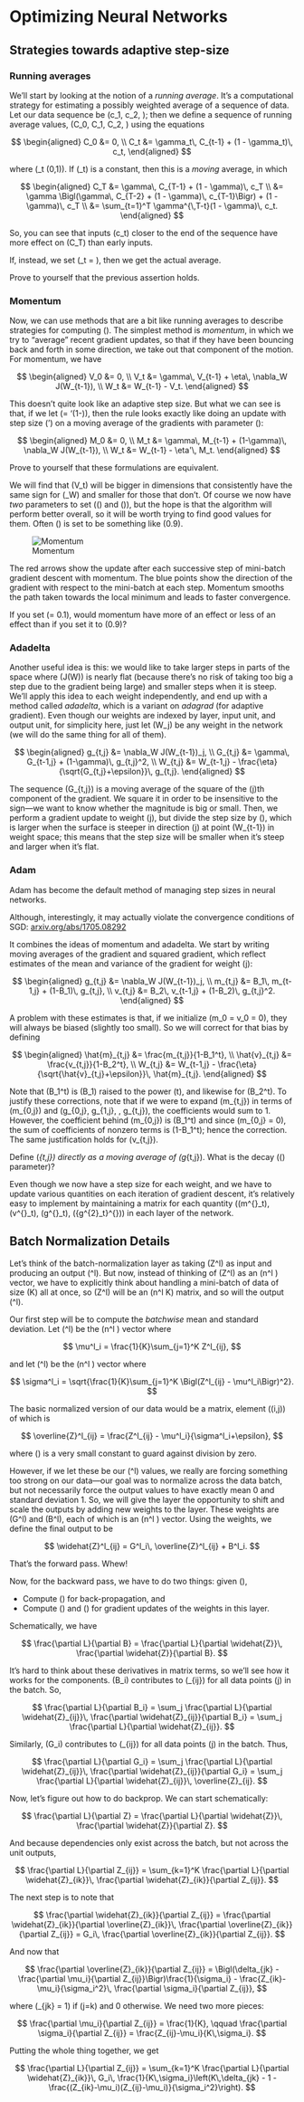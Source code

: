# Optimizing Neural Networks {#sec-nn-details}

## Strategies towards adaptive step-size {#adaptive-step-size-appendix}

### Running averages

We'll start by looking at the notion of a *running average*. It's a computational strategy for estimating a possibly weighted average of a sequence of data. Let our data sequence be \(c_1, c_2, \ldots\); then we define a sequence of running average values, \(C_0, C_1, C_2, \ldots\) using the equations

$$
\begin{aligned}
  C_0 &= 0, \\
  C_t &= \gamma_t\, C_{t-1} + (1 - \gamma_t)\, c_t,
\end{aligned}
$$

where \(\gamma_t \in (0,1)\). If \(\gamma_t\) is a constant, then this is a *moving* average, in which

$$
\begin{aligned}
  C_T &= \gamma\, C_{T-1} + (1 - \gamma)\, c_T \\
      &= \gamma \Bigl(\gamma\, C_{T-2} + (1 - \gamma)\, c_{T-1}\Bigr) + (1 - \gamma)\, c_T \\
      &= \sum_{t=1}^T \gamma^{\,T-t}(1 - \gamma)\, c_t.
\end{aligned}
$$

So, you can see that inputs \(c_t\) closer to the end of the sequence have more effect on \(C_T\) than early inputs.

If, instead, we set \(\gamma_t = \frac{t-1}{t}\), then we get the actual average.

:::{.study-question-callout}
Prove to yourself that the previous assertion holds.
:::

### Momentum

Now, we can use methods that are a bit like running averages to describe strategies for computing \(\eta\). The simplest method is *momentum*, in which we try to “average” recent gradient updates, so that if they have been bouncing back and forth in some direction, we take out that component of the motion. For momentum, we have

$$
\begin{aligned}
  V_0 &= 0, \\
  V_t &= \gamma\, V_{t-1} + \eta\, \nabla_W J(W_{t-1}), \\
  W_t &= W_{t-1} - V_t.
\end{aligned}
$$

This doesn't quite look like an adaptive step size. But what we can see is that, if we let \(\eta = \eta'(1-\gamma)\), then the rule looks exactly like doing an update with step size \(\eta'\) on a moving average of the gradients with parameter \(\gamma\):

$$
\begin{aligned}
  M_0 &= 0, \\
  M_t &= \gamma\, M_{t-1} + (1-\gamma)\, \nabla_W J(W_{t-1}), \\
  W_t &= W_{t-1} - \eta'\, M_t.
\end{aligned}
$$

:::{.study-question-callout}
Prove to yourself that these formulations are equivalent.
:::

We will find that \(V_t\) will be bigger in dimensions that consistently have the same sign for \(\nabla_W\) and smaller for those that don't. Of course we now have *two* parameters to set (\(\eta\) and \(\gamma\)), but the hope is that the algorithm will perform better overall, so it will be worth trying to find good values for them. Often \(\gamma\) is set to be something like \(0.9\).

::: {.example}
![Momentum](figures/momentum.png){scale=0.7}

The red arrows show the update after each successive step of mini-batch gradient descent with momentum. The blue points show the direction of the gradient with respect to the mini-batch at each step. Momentum smooths the path taken towards the local minimum and leads to faster convergence.
:::

:::{.study-question-callout}
If you set \(\gamma = 0.1\), would momentum have more of an effect or less of an effect than if you set it to \(0.9\)?
:::

### Adadelta

Another useful idea is this: we would like to take larger steps in parts of the space where \(J(W)\) is nearly flat (because there's no risk of taking too big a step due to the gradient being large) and smaller steps when it is steep. We'll apply this idea to each weight independently, and end up with a method called *adadelta*, which is a variant on *adagrad* (for adaptive gradient). Even though our weights are indexed by layer, input unit, and output unit, for simplicity here, just let \(W_j\) be any weight in the network (we will do the same thing for all of them).

$$
\begin{aligned}
  g_{t,j} &= \nabla_W J(W_{t-1})_j, \\
  G_{t,j} &= \gamma\, G_{t-1,j} + (1-\gamma)\, g_{t,j}^2, \\
  W_{t,j} &= W_{t-1,j} - \frac{\eta}{\sqrt{G_{t,j}+\epsilon}}\, g_{t,j}.
\end{aligned}
$$

The sequence \(G_{t,j}\) is a moving average of the square of the \(j\)th component of the gradient. We square it in order to be insensitive to the sign—we want to know whether the magnitude is big or small. Then, we perform a gradient update to weight \(j\), but divide the step size by \(\sqrt{G_{t,j}+\epsilon}\), which is larger when the surface is steeper in direction \(j\) at point \(W_{t-1}\) in weight space; this means that the step size will be smaller when it's steep and larger when it's flat.

### Adam

Adam has become the default method of managing step sizes in neural networks.

:::{.column-margin}
Although, interestingly, it may actually violate the convergence conditions of SGD: [arxiv.org/abs/1705.08292](https://arxiv.org/abs/1705.08292)
:::

It combines the ideas of momentum and adadelta. We start by writing moving averages of the gradient and squared gradient, which reflect estimates of the mean and variance of the gradient for weight \(j\):

$$
\begin{aligned}
  g_{t,j} &= \nabla_W J(W_{t-1})_j, \\
  m_{t,j} &= B_1\, m_{t-1,j} + (1-B_1)\, g_{t,j}, \\
  v_{t,j} &= B_2\, v_{t-1,j} + (1-B_2)\, g_{t,j}^2.
\end{aligned}
$$

A problem with these estimates is that, if we initialize \(m_0 = v_0 = 0\), they will always be biased (slightly too small). So we will correct for that bias by defining

$$
\begin{aligned}
  \hat{m}_{t,j} &= \frac{m_{t,j}}{1-B_1^t}, \\
  \hat{v}_{t,j} &= \frac{v_{t,j}}{1-B_2^t}, \\
  W_{t,j} &= W_{t-1,j} - \frac{\eta}{\sqrt{\hat{v}_{t,j}+\epsilon}}\, \hat{m}_{t,j}.
\end{aligned}
$$

Note that \(B_1^t\) is \(B_1\) raised to the power \(t\), and likewise for \(B_2^t\). To justify these corrections, note that if we were to expand \(m_{t,j}\) in terms of \(m_{0,j}\) and \(g_{0,j}, g_{1,j}, \dots, g_{t,j}\), the coefficients would sum to 1. However, the coefficient behind \(m_{0,j}\) is \(B_1^t\) and since \(m_{0,j} = 0\), the sum of coefficients of nonzero terms is \(1-B_1^t\); hence the correction. The same justification holds for \(v_{t,j}\).

:::{.study-question-callout}
Define \(\hat{m}_{t,j}\) directly as a moving average of \(g_{t,j}\). What is the decay (\(\gamma\) parameter)?
:::

Even though we now have a step size for each weight, and we have to update various quantities on each iteration of gradient descent, it's relatively easy to implement by maintaining a matrix for each quantity (\(m^{\ell}_t\), \(v^{\ell}_t\), \(g^{\ell}_t\), \({g^{2}_t}^{\ell}\)) in each layer of the network.

## Batch Normalization Details {#sec-batch-norm-appendix}

Let's think of the batch-normalization layer as taking \(Z^l\) as input and producing an output \(\widehat{Z}^l\). But now, instead of thinking of \(Z^l\) as an \(n^l \times 1\) vector, we have to explicitly think about handling a mini-batch of data of size \(K\) all at once, so \(Z^l\) will be an \(n^l \times K\) matrix, and so will the output \(\widehat{Z}^l\).

Our first step will be to compute the *batchwise* mean and standard deviation. Let \(\mu^l\) be the \(n^l \times 1\) vector where

$$
\mu^l_i = \frac{1}{K}\sum_{j=1}^K Z^l_{ij},
$$

and let \(\sigma^l\) be the \(n^l \times 1\) vector where

$$
\sigma^l_i = \sqrt{\frac{1}{K}\sum_{j=1}^K \Bigl(Z^l_{ij} - \mu^l_i\Bigr)^2}.
$$

The basic normalized version of our data would be a matrix, element \((i,j)\) of which is

$$
\overline{Z}^l_{ij} = \frac{Z^l_{ij} - \mu^l_i}{\sigma^l_i+\epsilon},
$$

where \(\epsilon\) is a very small constant to guard against division by zero.

However, if we let these be our \(\widehat{Z}^l\) values, we really are forcing something too strong on our data—our goal was to normalize across the data batch, but not necessarily force the output values to have exactly mean 0 and standard deviation 1. So, we will give the layer the opportunity to shift and scale the outputs by adding new weights to the layer. These weights are \(G^l\) and \(B^l\), each of which is an \(n^l \times 1\) vector. Using the weights, we define the final output to be

$$
\widehat{Z}^l_{ij} = G^l_i\, \overline{Z}^l_{ij} + B^l_i.
$$

That's the forward pass. Whew!

Now, for the backward pass, we have to do two things: given \(\frac{\partial L}{\partial \widehat{Z}^l}\),

- Compute \(\frac{\partial L}{\partial Z^l}\) for back-propagation, and  
- Compute \(\frac{\partial L}{\partial G^l}\) and \(\frac{\partial L}{\partial B^l}\) for gradient updates of the weights in this layer.

Schematically, we have

$$
\frac{\partial L}{\partial B} = \frac{\partial L}{\partial \widehat{Z}}\, \frac{\partial \widehat{Z}}{\partial B}.
$$

It's hard to think about these derivatives in matrix terms, so we'll see how it works for the components. \(B_i\) contributes to \(\widehat{Z}_{ij}\) for all data points \(j\) in the batch. So,

$$
\frac{\partial L}{\partial B_i} = \sum_j \frac{\partial L}{\partial \widehat{Z}_{ij}}\, \frac{\partial \widehat{Z}_{ij}}{\partial B_i} = \sum_j \frac{\partial L}{\partial \widehat{Z}_{ij}}.
$$

Similarly, \(G_i\) contributes to \(\widehat{Z}_{ij}\) for all data points \(j\) in the batch. Thus,

$$
\frac{\partial L}{\partial G_i} = \sum_j \frac{\partial L}{\partial \widehat{Z}_{ij}}\, \frac{\partial \widehat{Z}_{ij}}{\partial G_i} = \sum_j \frac{\partial L}{\partial \widehat{Z}_{ij}}\, \overline{Z}_{ij}.
$$

Now, let's figure out how to do backprop. We can start schematically:

$$
\frac{\partial L}{\partial Z} = \frac{\partial L}{\partial \widehat{Z}}\, \frac{\partial \widehat{Z}}{\partial Z}.
$$

And because dependencies only exist across the batch, but not across the unit outputs,

$$
\frac{\partial L}{\partial Z_{ij}} = \sum_{k=1}^K \frac{\partial L}{\partial \widehat{Z}_{ik}}\, \frac{\partial \widehat{Z}_{ik}}{\partial Z_{ij}}.
$$

The next step is to note that

$$
\frac{\partial \widehat{Z}_{ik}}{\partial Z_{ij}} = \frac{\partial \widehat{Z}_{ik}}{\partial \overline{Z}_{ik}}\, \frac{\partial \overline{Z}_{ik}}{\partial Z_{ij}} = G_i\, \frac{\partial \overline{Z}_{ik}}{\partial Z_{ij}}.
$$

And now that

$$
\frac{\partial \overline{Z}_{ik}}{\partial Z_{ij}} = \Bigl(\delta_{jk} - \frac{\partial \mu_i}{\partial Z_{ij}}\Bigr)\frac{1}{\sigma_i} - \frac{Z_{ik}-\mu_i}{\sigma_i^2}\, \frac{\partial \sigma_i}{\partial Z_{ij}},
$$

where \(\delta_{jk} = 1\) if \(j=k\) and 0 otherwise. We need two more pieces:

$$
\frac{\partial \mu_i}{\partial Z_{ij}} = \frac{1}{K}, \qquad
\frac{\partial \sigma_i}{\partial Z_{ij}} = \frac{Z_{ij}-\mu_i}{K\,\sigma_i}.
$$

Putting the whole thing together, we get

$$
\frac{\partial L}{\partial Z_{ij}} = \sum_{k=1}^K \frac{\partial L}{\partial \widehat{Z}_{ik}}\, G_i\, \frac{1}{K\,\sigma_i}\left(K\,\delta_{jk} - 1 - \frac{(Z_{ik}-\mu_i)(Z_{ij}-\mu_i)}{\sigma_i^2}\right).
$$